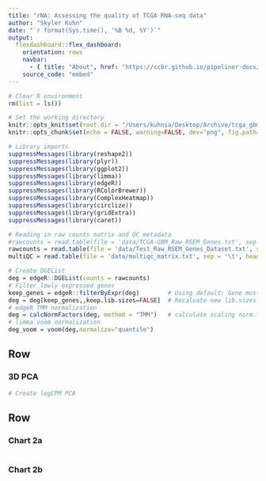 ```yaml
---
title: "rNA: Assessing the quality of TCGA RNA-seq data"
author: "Skyler Kuhn"
date: "`r format(Sys.time(), '%B %d, %Y')`"
output: 
  flexdashboard::flex_dashboard:
    orientation: rows
    navbar:
      - { title: "About", href: "https://ccbr.github.io/pipeliner-docs/RNA-seq/Theory-and-practical-guide-for-RNA-seq/", align: right }
    source_code: "embed"
---
```



```r
# Clear R environment
rm(list = ls())

# Set the working directory
knitr::opts_knit$set(root.dir = "/Users/kuhnsa/Desktop/Archive/tcga_gbm/rNA/")
knitr::opts_chunk$set(echo = FALSE, warning=FALSE, dev="png", fig.path="figs/")
```


```r
# Library imports
suppressMessages(library(reshape2))
suppressMessages(library(plyr))
suppressMessages(library(ggplot2))
suppressMessages(library(limma))
suppressMessages(library(edgeR))
suppressMessages(library(RColorBrewer))
suppressMessages(library(ComplexHeatmap))
suppressMessages(library(circlize))
suppressMessages(library(gridExtra))
suppressMessages(library(caret))

# Reading in raw counts matrix and QC metadata
#rawcounts = read.table(file = 'data/TCGA-GBM_Raw_RSEM_Genes.txt', sep = '\t', header = TRUE, row.names = 1)
rawcounts = read.table(file = 'data/Test_Raw_RSEM_Genes_Dataset.txt', sep = '\t', header = TRUE, row.names = 1)
multiQC = read.table(file = 'data/multiqc_matrix.txt', sep = '\t', header = TRUE, row.names = 1)

# Create DGEList
deg = edgeR::DGEList(counts = rawcounts)
# Filter lowly expressed genes 
keep_genes = edgeR::filterByExpr(deg)        # Using default: Gene must have 10 reads in >= 70% samples
deg = deg[keep_genes,,keep.lib.sizes=FALSE]  # Recaluate new lib.sizes after filtering
# edgeR TMM normalization
deg = calcNormFactors(deg, method = "TMM")   # calculate scaling norm.factors
# limma voom normalization
deg_voom = voom(deg,normalize="quantile")
```


Row 
-------------------------------------
    
### 3D PCA

```r
# Create logCPM PCA 

```


Row {.tabset .tabset-fade}
-------------------------------------
    
### Chart 2a
    
```r

```
    
### Chart 2b

```r
```
